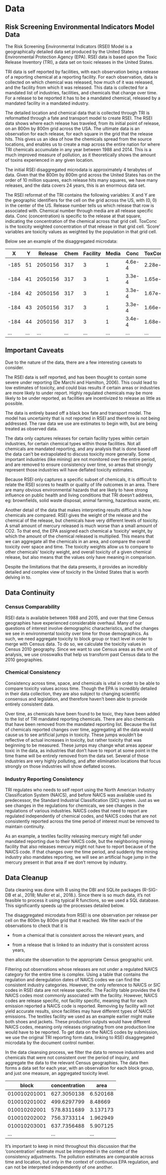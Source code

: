 # Data {#data}

## Risk Screening Environmental Indicators Model Data

The Risk Screening Environmental Indicators (RSEI) Model is a geographically detailed data set produced by the United States Environmental Protection Agency (EPA). RSEI data is based upon the Toxic Release Inventory (TRI), a data set on toxic releases in the United States. 

TRI data is self reported by facilities, with each observation being a release of a reporting chemical at a reporting facility. For each observation, data is collected on which chemical was released, how much of it was released, and the facility from which it was released. This data is collected for a mandated list of industries, facilities, and chemicals that change over time. For a release to be reported it has to be a mandated chemical, released by a mandated facility in a mandated industry.

The detailed location and chemical data that is collected through TRI is reformatted through a fate and transport model to create RSEI. The RSEI data shows where each release has traveled, from its initial point of release, on an 800m by 800m grid across the USA. The ultimate data is an observation for each release, for each square in the grid that the release hits. This gives us an idea of how the chemicals spread from the source locations, and enables us to create a map across the entire nation for where TRI chemicals accumulate in any year between 1988 and 2014. This is a much improved measure of pollution, as it theoretically shows the amount of toxins experienced in any given location.

The initial RSEI disaggregated microdata is approximately 4 terabytes of data. Given that the 800m by 800m grid across the United States has on the order of 10 million squares, each release hits many squares, we have many releases, and the data covers 24 years, this is an enormous data set.

The RSEI reformat of the TRI contains the following variables: X and Y are the geographic identifiers for the cell on the grid across the US, with (0, 0) in the center of the US. Release number tells us which release that row is associated with. Chemical number through media are all release specific data. Conc (concentration) is specific to the release at that square, indicating the concentration of the chemical across that grid cell. ToxConc is the toxicity weighted concentration of that release in that grid cell. 'Score' variables are toxicity values as weighted by the population in that grid cell. 

Below see an example of the disaggregated microdata:

|X   |Y   |Release|Chem|Facility|Media|Conc  |ToxConc|Score|
|----|----|-------|----|--------|-----|------|-------|-----|
|-185|51  |2050156|317 |3       |1    |4.6e-4|2.28e-3|0    |
|-184|41  |2050156|317 |3       |1    |3.3e-4|1.65e-3|0    |
|-184|42  |2050156|317 |3       |1    |3.3e-4|1.67e-3|0    |
|-184|43  |2050156|317 |3       |1    |3.3e-4|1.66e-3|0    |
|-184|44  |2050156|317 |3       |1    |3.4e-4|1.68e-3|0    |
|... |... |...    |... |...     |...  |...   |...    |...  |



## Important Caveats

Due to the nature of the data, there are a few interesting caveats to consider. 

The RSEI data is self reported, and has been thought to contain some severe under reporting (De Marchi and Hamilton, 2006). This could lead to low estimates of toxicity, and could bias results if certain areas or industries are more likely to under report. Highly regulated chemicals may be more likely to be under reported, as facilities are incentivized to release as little as possible.

The data is entirely based off a black box fate and transport model. The model has uncertainty that is not reported in RSEI and therefore is not being addressed. The raw data we use are estimates to begin with, but are being treated as observed data. 

The data only captures releases for certain facility types within certain industries, for certain chemical types within those facilities. Not all chemicals are mandated reporting, and any analysis that is done based off the data can't be extrapolated to discuss toxicity more generally. Some important industries (like mining) are not monitored over the entire period, and are removed to ensure consistency over time, so areas that strongly represent those industries will have deflated toxicity estimates. 

Because RSEI only captures a specific subset of chemicals, it is difficult to relate the RSEI scores to health or quality of life outcomes in an area. There are many obvious environmental hazards that are likely to have strong influence on public health and living conditions that TRI doesn't address, eg: brownfields, solid waste disposal, animal farming, hazardous waste, etc.

Another detail of the data that makes interpreting results difficult is how chemicals are compared. RSEI gives the weight of the release and the chemical of the release, but chemicals have very different levels of toxicity. A small amount of mercury released is much worse than a small amount of CO2. To that end, the EPA assigned each chemical a 'toxicity' weight, by which the amount of the chemical released is multiplied. This means that we can aggregate all the chemicals in an area, and compare the overall toxicity over space and time. The toxicity weights allow us to compare to other chemicals' toxicity weight, and overall toxicity of a given chemical release, but also means that the values only have meaning in comparison.

Despite the limitations that the data presents, it provides an incredibly detailed and complex view of toxicity in the United States that is worth delving in to. 

## Data Continuity

### Census Comparability

RSEI data is available between 1988 and 2015, and over that time Census geographies have experienced considerable overhaul. Many of our questions of interest involve demographic characteristics, and the changes we see in environmental toxicity over time for those demographics. As such, we need aggregate toxicity to block group or tract level in order to merge with Census data. To do so, we calculate the toxicity values in Census 2010 geography. Since we want to use Census areas as the unit of analysis, we use crosswalks that help us transform past Census data to the 2010 geographies. 

### Chemical Consistency

Consistency across time, space, and chemicals is vital in order to be able to compare toxicity values across time. Though the EPA is incredibly detailed in their data collection, they are also subject to changing scientific consensus and legislation, and therefore haven't been able to provide entirely consistent data. 

Over time, as chemicals have been found to be toxic, they have been added to the list of TRI mandated reporting chemicals. There are also chemicals that have been removed from the mandated reporting list. Because the list of chemicals reported changes over time, aggregating all the data would cause us to see artificial jumps in toxicity. These jumps wouldn't be reflective of actual increases in toxicity, but rather toxicity that was beginning to be measured. These jumps may change what areas appear toxic in the data, as industries that don't have to report at some point in the time frame will be entirely removed from the data set. Several of those industries are very highly polluting, and after elimination locations that focus strongly on those industries will show deflated scores. 

### Industry Reporting Consistency

TRI regulates who needs to self report using the North American Industry Classification System (NAICS), and before NAICS was available used its predecessor, the Standard Industrial Classification (SIC) system. Just as we see changes in the regulations for chemicals, we see changes in the regulations of various industries. NAICS codes that need to report are regulated independently of chemical codes, and NAICS codes that are not consistently reported across the time period of interest must be removed to maintain continuity. 

As an example, a textiles facility releasing mercury might fall under mandated reporting due to their NAICS code, but the neighboring mining facility that also releases mercury might not have to report because of the NAICS code. If that changes over the time period, and suddenly the mining industry also mandates reporting, we will see an artificial huge jump in the mercury present in that area if we don't remove by industry.

## Data Cleanup

Data cleaning was done with R using the DBI and SQLite packages (R-SIG-DB et al., 2018; Muller et al., 2018.). Since there is so much data, it's not feasible to process it using typical R functions, so we used a SQL database. This significantly speeds up the processes detailed below.

The disaggregated microdata from RSEI is one observation per release per cell on the 800m by 800m grid that it reached. We filter each of the observations to check that it is 

* from a chemical that is consistent across the relevant years, and

* from a release that is linked to an industry that is consistent across years,

then allocate the observation to the appropriate Census geographic unit. 

Filtering out observations whose releases are not under a regulated NAICS category for the entire time is complex. Using a table that contains the regulation and deregulation dates of NAICS codes we can find the consistent industry categories. However, the only reference to NAICS or SIC codes in RSEI data are not release specific. The Facility table provides the 6 NAICS codes most commonly associated with the facility. However, NAICS codes are release specific, not facility specific, meaning that for each emission reported a NAICS code is reported. Removing by facility will not yield accurate results, since facilities may have different types of NAICS emissions. The textiles facility we used as an example earlier might make both shoes and jackets. These production outputs would have different NAICS codes, meaning only releases originating from one production line would have to be reported. To get data on the NAICS codes by submission, we use the original TRI reporting form data, linking to RSEI disaggregated microdata by the document control number.

In the data cleansing process, we filter the data to remove industries and chemicals that were not consistent over the period of inquiry, and aggregate the data to the relevant Census geographies. The data then forms a data set for each year, with an observation for each block group, and just one measure, an aggregated toxicity level. 

|block        |concentration|area    |
|-------------|-------------|--------|
|010010201001	|627.3050138	|6.520168|
|010010201002	|499.6297799	|8.48669 |
|010010202001	|578.8311689	|3.137173|
|010010202002	|756.3733114	|1.962949|
|010010203001	|637.7356488	|5.907125|
|...          |...          |...     |


It's important to keep in mind throughout this discussion that the 'concentration' estimate must be interpreted in the context of the consistency adjustments. The pollution estimates are comparable across time and location, but only in the context of continuous EPA regulation, and can not be interpreted independently of one another.
